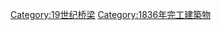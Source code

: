 {{Commonscat|Bridges completed in 1836}}
{{Cat nav 10years|19世纪桥梁|1836||年完工橋梁}}

[[Category:19世纪桥梁|Category:19世纪桥梁]]
[[Category:1836年完工建築物|Category:1836年完工建築物]]